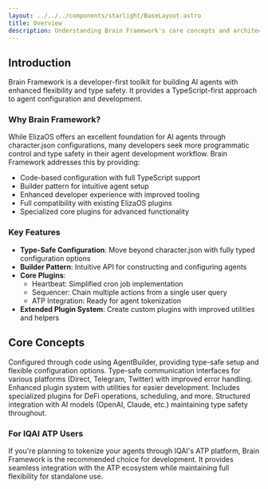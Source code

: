 ```yaml
---
layout: ../../../components/starlight/BaseLayout.astro
title: Overview
description: Understanding Brain Framework's core concepts and architecture
---
```



## Introduction

Brain Framework is a developer-first toolkit for building AI agents with enhanced flexibility and type safety. It provides a TypeScript-first approach to agent configuration and development.

### Why Brain Framework?

While ElizaOS offers an excellent foundation for AI agents through character.json configurations, many developers seek more programmatic control and type safety in their agent development workflow. Brain Framework addresses this by providing:

- Code-based configuration with full TypeScript support
- Builder pattern for intuitive agent setup
- Enhanced developer experience with improved tooling
- Full compatibility with existing ElizaOS plugins
- Specialized core plugins for advanced functionality

### Key Features

- **Type-Safe Configuration**: Move beyond character.json with fully typed configuration options
- **Builder Pattern**: Intuitive API for constructing and configuring agents
- **Core Plugins**:
  - Heartbeat: Simplified cron job implementation
  - Sequencer: Chain multiple actions from a single user query
  - ATP Integration: Ready for agent tokenization
- **Extended Plugin System**: Create custom plugins with improved utilities and helpers

## Core Concepts

<CardGrid>
  <Card title="Agent" icon="comment-alt">
    Configured through code using AgentBuilder, providing type-safe setup and flexible configuration options.
  </Card>

  <Card title="Clients" icon="random">
    Type-safe communication interfaces for various platforms (Direct, Telegram, Twitter) with improved error handling.
  </Card>

  <Card title="Plugins" icon="puzzle">
    Enhanced plugin system with utilities for easier development. Includes specialized plugins for DeFi operations, scheduling, and more.
  </Card>

  <Card title="Model Providers" icon="setting">
    Structured integration with AI models (OpenAI, Claude, etc.) maintaining type safety throughout.
  </Card>
</CardGrid>

### For IQAI ATP Users

If you're planning to tokenize your agents through IQAI's ATP platform, Brain Framework is the recommended choice for development. It provides seamless integration with the ATP ecosystem while maintaining full flexibility for standalone use.